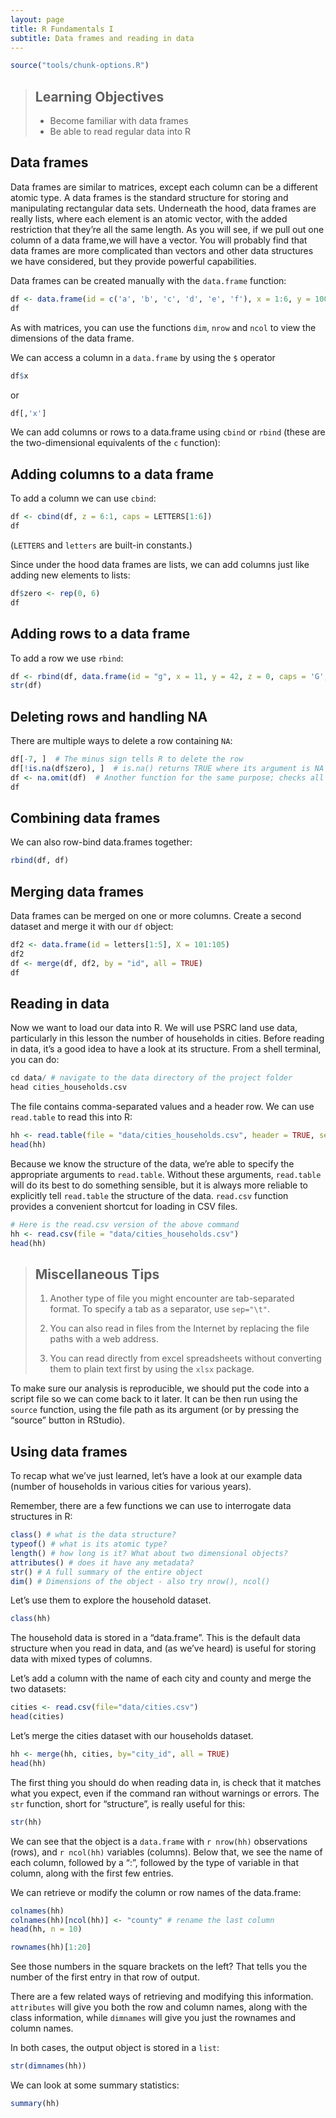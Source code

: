 ```yaml
---
layout: page
title: R Fundamentals I
subtitle: Data frames and reading in data
---
```


```r
source("tools/chunk-options.R")
```

> ## Learning Objectives {.objectives}
>
> * Become familiar with data frames
> * Be able to read regular data into R
>

## Data frames

Data frames are similar to matrices, except each column can be a
different atomic type. A data frames is the standard structure for
storing and manipulating rectangular data sets.  Underneath the hood,
data frames are really lists, where each element is an atomic vector,
with the added restriction that they're all the same length.  As you
will see, if we pull out one column of a data frame,we will have a
vector. You will probably find that data frames are more complicated
than vectors and other data structures we have considered, but they
provide powerful capabilities.
 

Data frames can be created manually with the `data.frame` function:

```r
df <- data.frame(id = c('a', 'b', 'c', 'd', 'e', 'f'), x = 1:6, y = 100:95)
df
```

As with matrices, you can use the functions `dim`, `nrow` and `ncol` to view the dimensions of the data frame.

 We can access a column
in a `data.frame` by using the `$` operator
```r
df$x
```
or
```r
df[,'x']
```

We can add columns or rows to a data.frame using `cbind` or `rbind`
(these are the two-dimensional equivalents of the `c` function):

## Adding columns to a data frame

To add a column we can use `cbind`:

```r
df <- cbind(df, z = 6:1, caps = LETTERS[1:6])
df
```
(`LETTERS` and `letters` are built-in constants.)

Since under the hood data frames are lists, we can add columns just like adding new elements to lists:
```r
df$zero <- rep(0, 6)
df
```


## Adding rows to a data frame 

To add a row we use `rbind`:

```r
df <- rbind(df, data.frame(id = "g", x = 11, y = 42, z = 0, caps = 'G', zero = NA))
str(df)
```


## Deleting rows and handling NA


There are multiple ways to delete a row containing `NA`:

```r
df[-7, ]  # The minus sign tells R to delete the row
df[!is.na(df$zero), ]  # is.na() returns TRUE where its argument is NA
df <- na.omit(df)  # Another function for the same purpose; checks all variables
df
```

## Combining data frames

We can also row-bind data.frames together:

```r
rbind(df, df)
```
 
## Merging data frames
Data frames can be merged on one or more columns. Create a second dataset and merge it with our `df` object:
```r
df2 <- data.frame(id = letters[1:5], X = 101:105)
df2
df <- merge(df, df2, by = "id", all = TRUE)
df
``` 


## Reading in data

Now we want to load our data into R. We will use PSRC land use data, particularly in this lesson the number of households in cities.
Before reading in data, it's a good idea to have a look at its structure. From a shell terminal, you can do:

```r
cd data/ # navigate to the data directory of the project folder
head cities_households.csv
```

The file contains comma-separated values and a header row. We can use `read.table` to read this into R:

```r
hh <- read.table(file = "data/cities_households.csv", header = TRUE, sep = ",")
head(hh)
```

Because we know the structure of the data, we're able
to specify the appropriate arguments to `read.table`.
Without these arguments, `read.table` will do its
best to do something sensible, but it is always more
reliable to explicitly tell `read.table` the structure
of the data. `read.csv` function provides a convenient shortcut
for loading in CSV files.

```r
# Here is the read.csv version of the above command
hh <- read.csv(file = "data/cities_households.csv")
head(hh)
```

> ## Miscellaneous Tips {.callout}
>
> 1. Another type of file you might encounter are tab-separated
> format. To specify a tab as a separator, use `sep="\t"`.
>
> 2. You can also read in files from the Internet by replacing
> the file paths with a web address.
>
> 3. You can read directly from excel spreadsheets without
> converting them to plain text first by using the `xlsx` package.
>

To make sure our analysis is reproducible, we should put the code
into a script file so we can come back to it later. It can be then run using the `source` function, using the file path
as its argument (or by pressing the "source" button in RStudio).

## Using data frames


To recap what we've just learned, let's have a look at our example
data (number of households in various cities for various years).

Remember, there are a few functions we can use to interrogate data structures in R:

```r
class() # what is the data structure?
typeof() # what is its atomic type?
length() # how long is it? What about two dimensional objects?
attributes() # does it have any metadata?
str() # A full summary of the entire object
dim() # Dimensions of the object - also try nrow(), ncol()
```

Let's use them to explore the household dataset.

```r
class(hh)
```

The household data is stored in a "data.frame". This is the default
data structure when you read in data, and (as we've heard) is useful
for storing data with mixed types of columns.

Let's add a column with the name of each city and county and merge the two datasets:

```r
cities <- read.csv(file="data/cities.csv")
head(cities)
```

Let's merge the cities dataset with our households dataset.
```r
hh <- merge(hh, cities, by="city_id", all = TRUE)
head(hh)
```

The first thing you should do when reading data in, is check that it matches what
you expect, even if the command ran without warnings or errors. The `str` function,
short for "structure", is really useful for this:

```r
str(hh)
```

We can see that the object is a `data.frame` with `r nrow(hh)` observations (rows),
and `r ncol(hh)` variables (columns). Below that, we see the name of each column, followed
by a ":", followed by the type of variable in that column, along with the first
few entries.

We can retrieve or modify the column or row names
of the data.frame:

```r
colnames(hh) 
colnames(hh)[ncol(hh)] <- "county" # rename the last column
head(hh, n = 10)
```

```r
rownames(hh)[1:20]
```

See those numbers in the square brackets on the left? That tells you
the number of the first entry in that row of output. 

There are a few related ways of retrieving and modifying this information.
`attributes` will give you both the row and column names, along with the
class information, while `dimnames` will give you just the rownames and
column names.

In both cases, the output object is stored in a `list`:

```r
str(dimnames(hh))
```

We can look at some summary statistics:
```r
summary(hh)
```

